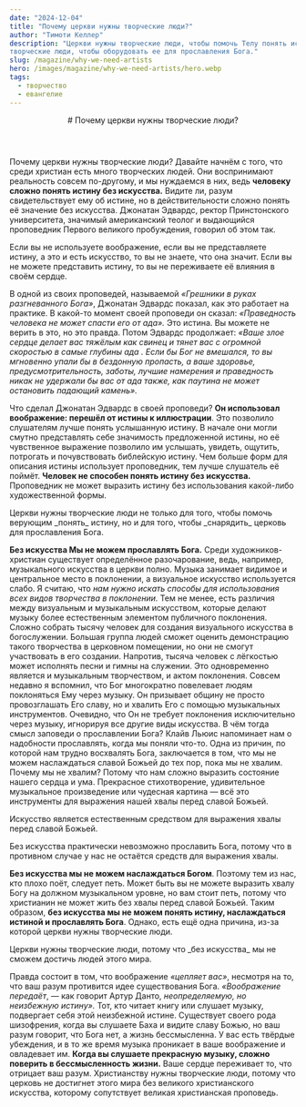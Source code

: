 ```yaml
---
date: "2024-12-04"
title: "Почему церкви нужны творческие люди?"
author: "Тимоти Келлер"
description: "Церкви нужны творческие люди, чтобы помочь Телу понять истину, но не менее важно, что Церкви нужны
творческие люди, чтобы оборудовать ее для прославления Бога."
slug: /magazine/why-we-need-artists
hero: /images/magazine/why-we-need-artists/hero.webp
tags:
  - творчество
  - евангелие
---
```


<Header
  src="/images/magazine/why-we-need-artists/hero.webp"
  date="2024-12-04"
  author="Тимоти Келлер"
>
  # Почему церкви нужны творческие люди?
</Header>

Почему церкви нужны творческие люди? Давайте начнём с того, что среди христиан есть много творческих людей. Они воспринимают реальность совсем по-другому, и мы нуждаемся в них, ведь **человеку сложно понять истину без искусства.** Видите ли, разум свидетельствует ему об истине,
но в действительности сложно понять её значение без искусства. Джонатан Эдвардс, ректор
Принстонского университета, значимый американский теолог и выдающийся проповедник Первого великого
пробуждения, говорил об этом так.

<Quote author="Джонатан Эдвардс">
  Если вы не используете воображение, если вы не представляете истину, а это и есть искусство, то вы не знаете,
  что она значит. Если вы не можете представить истину, то вы не переживаете её влияния в своём сердце.
</Quote>

В одной из своих проповедей, называемой _«Грешники в руках разгневанного Бога»_, Джонатан Эдвардс показал, как это работает на практике. В какой-то момент своей проповеди он сказал: _«Праведность человека не может спасти его от ада»._ Это истина. Вы можете не верить в это, но это правда. Потом Эдвардс продолжает: _«Ваше злое сердце делает вас тяжёлым как свинец и тянет вас с огромной скоростью в самые глубины ада .
Если бы Бог не вмешался, то вы мгновенно упали бы в бездонную пропасть, а ваше здоровье, предусмотрительность, заботы, лучшие намерения и праведность никак не удержали бы вас от ада также, как паутина не может остановить падающий камень»._

Что сделал Джонатан Эдвардс в своей проповеди? **Он использовал воображение: перешёл от истины к иллюстрации**. Это позволило слушателям лучше понять услышанную истину.
В начале они могли смутно представлять себе значимость предложенной истины, но её чувственное выражение позволило им услышать, увидеть, ощутить, потрогать и почувствовать библейскую истину.
Чем больше форм для описания истины использует проповедник, тем лучше слушатель её поймёт. **Человек не способен понять истину без искусства.** Проповедник не может выразить истину без использования какой-либо художественной формы.

<ColoredTextBlock color="--accent-pink">
  Церкви нужны творческие люди не только для того, чтобы помочь верующим _понять_ истину, но и для того, чтобы _снарядить_ церковь для прославления Бога.
</ColoredTextBlock>

**Без искусства Мы не можем прославлять Бога.** Среди художников-христиан существует определённое разочарование, ведь, например, музыкального искусства в церкви полно. Музыка занимает видимое и центральное место в поклонении, а визуальное искусство используется слабо.
Я считаю, что _нам нужно искать способы для использования всех видов творчества в поклонении._ Тем не менее, есть различия между визуальным и музыкальным искусством, которые делают музыку более естественным элементом публичного поклонения. Сложно собрать тысячу
человек для создания визуального искусства в богослужении. Большая группа людей сможет оценить демонстрацию такого творчества в церковном помещении, но они не смогут участвовать в его создании. Напротив, тысяча человек с лёгкостью может исполнять песни и гимны на служении.
Это одновременно является и музыкальным творчеством, и актом поклонения. Совсем недавно я вспомнил, что Бог многократно повелевает людям поклоняться Ему через музыку. Он призывает общину не просто провозглашать Его славу, но и хвалить Его с помощью музыкальных инструментов.
Очевидно, что Он не требует поклонения исключительно через музыку, игнорируя все другие виды искусства. В чём тогда смысл заповеди о прославлении Бога? Клайв Льюис напоминает нам о надобности прославлять, когда мы поняли что-то. Одна из причин, по которой нам трудно
восхвалять Бога, заключается в том, что мы не можем наслаждаться славой Божьей до тех пор, пока мы не хвалим. Почему мы не хвалим? Потому что нам сложно выразить состояние нашего сердца и ума. Прекрасное стихотворение, удивительное музыкальное произведение или
чудесная картина — всё это инструменты для выражения нашей хвалы перед славой Божьей.

<Thought>
  Искусство является <HighlightedTextBlock color="--accent-pink">естественным средством</HighlightedTextBlock> для выражения хвалы перед славой Божьей.
</Thought>

Без искусства практически невозможно прославить Бога, потому что в противном случае у нас не остаётся средств для выражения хвалы.

**Без искусства мы не можем наслаждаться Богом**. Поэтому тем из нас, кто плохо поёт, следует петь. Может быть вы не можете выразить хвалу Богу на должном музыкальном уровне, но
вам стоит петь, потому что христианин не может жить без хвалы перед славой Божьей. Таким образом, **без искусства мы не можем понять истину, наслаждаться истиной и прославлять Бога**.
Однако, есть ещё одна причина, из-за которой церкви нужны творческие люди.

<ColoredTextBlock color="--accent-pink">
  Церкви нужны творческие люди, потому что _без искусства_ мы не сможем достичь людей этого мира.
</ColoredTextBlock>

Правда состоит в том, что воображение _«цепляет вас»_, несмотря на то, что ваш разум противится идее существования Бога. _«Воображение передаёт_, — как говорит Артур Данто, _неопределяемую, но неизбежную истину»._
Тот, кто читает книгу или слушает музыку, подвергает себя этой неизбежной истине. Существует своего рода шизофрения, когда вы слушаете Баха и видите славу Божью,
но ваш разум говорит, что Бога нет, а жизнь бессмысленна. У вас есть твёрдые убеждения, и в то же время музыка
проникает в ваше воображение и овладевает им. **Когда вы слушаете прекрасную музыку, сложно поверить в бессмысленность жизни.**
Ваше сердце переживает то, что отрицает ваш разум. Христианству нужны творческие люди, потому что церковь не достигнет этого мира без великого христианского искусства, которому сопутствует великая христианская проповедь.
